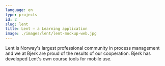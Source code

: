 ```yaml
---
language: en
type: projects
id: 2
slug: lent
title: Lent – a Learning application
image: ./images/lent/lent-mockup-web.jpg
---
```


Lent is Norway's largest professional community in process management and we at Bjerk are
proud of the results of our cooperation. Bjerk has developed Lent's
own course tools for mobile use.
